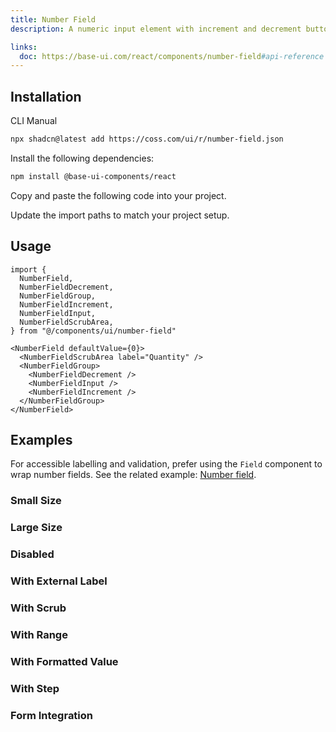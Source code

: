 ```yaml
---
title: Number Field
description: A numeric input element with increment and decrement buttons, and a scrub area.

links:
  doc: https://base-ui.com/react/components/number-field#api-reference
---
```


<ComponentPreview
  name="number-field-demo"
  className="[&_.preview>*]:w-full [&_.preview>*]:max-w-64"
/>

## Installation

<CodeTabs>

<TabsList>
  <TabsTab value="cli">CLI</TabsTab>
  <TabsTab value="manual">Manual</TabsTab>
</TabsList>
<TabsPanel value="cli">

```bash
npx shadcn@latest add https://coss.com/ui/r/number-field.json
```

</TabsPanel>

<TabsPanel value="manual">

<Steps>

<Step>Install the following dependencies:</Step>

```bash
npm install @base-ui-components/react
```

<Step>Copy and paste the following code into your project.</Step>

<ComponentSource
  name="number-field"
  className="[&_.preview>*]:w-full [&_.preview>*]:max-w-64"
  title="components/ui/number-field.tsx"
/>

<Step>Update the import paths to match your project setup.</Step>

</Steps>

</TabsPanel>

</CodeTabs>

## Usage

```tsx
import {
  NumberField,
  NumberFieldDecrement,
  NumberFieldGroup,
  NumberFieldIncrement,
  NumberFieldInput,
  NumberFieldScrubArea,
} from "@/components/ui/number-field"
```

```tsx
<NumberField defaultValue={0}>
  <NumberFieldScrubArea label="Quantity" />
  <NumberFieldGroup>
    <NumberFieldDecrement />
    <NumberFieldInput />
    <NumberFieldIncrement />
  </NumberFieldGroup>
</NumberField>
```

## Examples

For accessible labelling and validation, prefer using the `Field` component to wrap number fields. See the related example: [Number field](/ui/docs/components/field#number-field).

### Small Size

<ComponentPreview
  name="number-field-sm"
  className="[&_.preview>*]:w-full [&_.preview>*]:max-w-64"
/>

### Large Size

<ComponentPreview
  name="number-field-lg"
  className="[&_.preview>*]:w-full [&_.preview>*]:max-w-64"
/>

### Disabled

<ComponentPreview
  name="number-field-disabled"
  className="[&_.preview>*]:w-full [&_.preview>*]:max-w-64"
/>

### With External Label

<ComponentPreview
  name="number-field-with-label"
  className="[&_.preview>*]:w-full [&_.preview>*]:max-w-64"
/>

### With Scrub

<ComponentPreview
  name="number-field-with-scrub"
  className="[&_.preview>*]:w-full [&_.preview>*]:max-w-64"
/>

### With Range

<ComponentPreview
  name="number-field-with-range"
  className="[&_.preview>*]:w-full [&_.preview>*]:max-w-64"
/>

### With Formatted Value

<ComponentPreview
  name="number-field-with-formatted-value"
  className="[&_.preview>*]:w-full [&_.preview>*]:max-w-64"
/>

### With Step

<ComponentPreview
  name="number-field-with-step"
  className="[&_.preview>*]:w-full [&_.preview>*]:max-w-64"
/>

### Form Integration

<ComponentPreview
  name="number-field-form"
  className="[&_.preview>*]:w-full [&_.preview>*]:max-w-64"
/>
